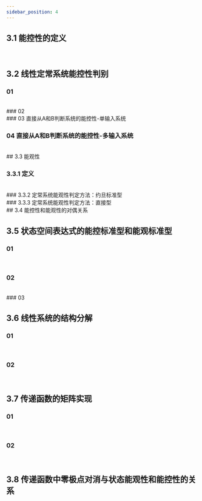 ```yaml
---
sidebar_position: 4
---
```






## 3.1 能控性的定义

<VideoPlayer src="//player.bilibili.com/player.html?isOutside=true&aid=625409284&bvid=BV1Qt4y127ja&cid=184229609&p=21" />

<br />

## 3.2 线性定常系统能控性判别

### 01

<VideoPlayer src="//player.bilibili.com/player.html?isOutside=true&aid=625409284&bvid=BV1Qt4y127ja&cid=184229666&p=22" />

<br />
### 02

<VideoPlayer src="//player.bilibili.com/player.html?isOutside=true&aid=625409284&bvid=BV1Qt4y127ja&cid=184229667&p=23" />

<br />
### 03 直接从A和B判断系统的能控性-单输入系统

<VideoPlayer src="//player.bilibili.com/player.html?isOutside=true&aid=625409284&bvid=BV1Qt4y127ja&cid=184229696&p=24" />
<br />

### 04 直接从A和B判断系统的能控性-多输入系统

<VideoPlayer src="//player.bilibili.com/player.html?isOutside=true&aid=625409284&bvid=BV1Qt4y127ja&cid=184229728&p=25" />

<br />
## 3.3 能观性

### 3.3.1 定义

<VideoPlayer src="//player.bilibili.com/player.html?isOutside=true&aid=625409284&bvid=BV1Qt4y127ja&cid=184229751&p=26" />
<br />
### 3.3.2 定常系统能观性判定方法：约旦标准型

<VideoPlayer src="//player.bilibili.com/player.html?isOutside=true&aid=625409284&bvid=BV1Qt4y127ja&cid=184229837&p=27" />
<br />
### 3.3.3 定常系统能观性判定方法：直接型

<VideoPlayer src="//player.bilibili.com/player.html?isOutside=true&aid=625409284&bvid=BV1Qt4y127ja&cid=184229888&p=28" />
<br />
## 3.4 能控性和能观性的对偶关系


<VideoPlayer src="//player.bilibili.com/player.html?isOutside=true&aid=625409284&bvid=BV1Qt4y127ja&cid=184229962&p=29" />
<br />

## 3.5 状态空间表达式的能控标准型和能观标准型

### 01
<VideoPlayer src="//player.bilibili.com/player.html?isOutside=true&aid=625409284&bvid=BV1Qt4y127ja&cid=184230380&p=30" />
<br />

### 02
<VideoPlayer src="//player.bilibili.com/player.html?isOutside=true&aid=625409284&bvid=BV1Qt4y127ja&cid=184230375&p=31" />
<br />
### 03

<VideoPlayer src="//player.bilibili.com/player.html?isOutside=true&aid=625409284&bvid=BV1Qt4y127ja&cid=184230442&p=32" />
<br />

## 3.6 线性系统的结构分解

### 01
<VideoPlayer src="//player.bilibili.com/player.html?isOutside=true&aid=625409284&bvid=BV1Qt4y127ja&cid=184234922&p=33" />
<br />


### 02
<VideoPlayer src="//player.bilibili.com/player.html?isOutside=true&aid=625409284&bvid=BV1Qt4y127ja&cid=184240641&p=34" />
<br />

## 3.7 传递函数的矩阵实现

### 01

<VideoPlayer src="//player.bilibili.com/player.html?isOutside=true&aid=625409284&bvid=BV1Qt4y127ja&cid=185020842&p=35" />
<br />

### 02
<VideoPlayer src="//player.bilibili.com/player.html?isOutside=true&aid=625409284&bvid=BV1Qt4y127ja&cid=185020897&p=36" />
<br />


## 3.8 传递函数中零极点对消与状态能观性和能控性的关系


<VideoPlayer src="//player.bilibili.com/player.html?isOutside=true&aid=625409284&bvid=BV1Qt4y127ja&cid=186595532&p=37" />
<br />